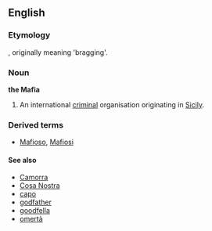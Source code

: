 ==English==
{{Wikipedia}}

===Etymology===
{{It.}}, originally meaning 'bragging'.
===Noun===
'''the Mafia'''
# An international [[criminal]] organisation originating in [[Sicily]].

===Derived terms===
*[[Mafioso]], [[Mafiosi]]

====See also====
*[[Camorra]]
*[[Cosa Nostra]]
*[[capo]]
*[[godfather]]
*[[goodfella]]
*[[omertà]]